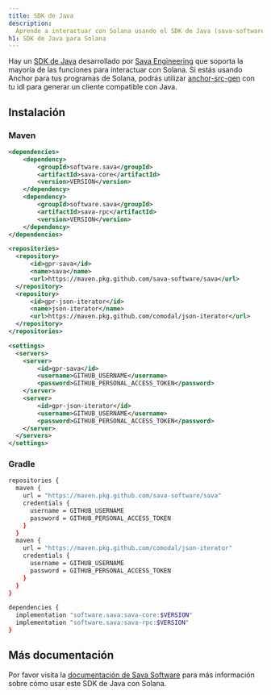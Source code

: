 ```yaml
---
title: SDK de Java
description:
  Aprende a interactuar con Solana usando el SDK de Java (sava-software/sava).
h1: SDK de Java para Solana
---
```


Hay un [SDK de Java](https://sava.software/welcome) desarrollado por
[Sava Engineering](https://sava.engineering/) que soporta la mayoría de las
funciones para interactuar con Solana. Si estás usando Anchor para tus programas
de Solana, podrás utilizar
[anchor-src-gen](https://sava.software/utilities/anchor-src-gen) con tu idl para
generar un cliente compatible con Java.

## Instalación

### Maven

```xml title="pom.xml"
<dependencies>
    <dependency>
        <groupId>software.sava</groupId>
        <artifactId>sava-core</artifactId>
        <version>VERSION</version>
    </dependency>
    <dependency>
        <groupId>software.sava</groupId>
        <artifactId>sava-rpc</artifactId>
        <version>VERSION</version>
    </dependency>
</dependencies>

<repositories>
  <repository>
      <id>gpr-sava</id>
      <name>sava</name>
      <url>https://maven.pkg.github.com/sava-software/sava</url>
  </repository>
  <repository>
      <id>gpr-json-iterator</id>
      <name>json-iterator</name>
      <url>https://maven.pkg.github.com/comodal/json-iterator</url>
  </repository>
</repositories>
```

```xml title="settings.xml"
<settings>
  <servers>
    <server>
        <id>gpr-sava</id>
        <username>GITHUB_USERNAME</username>
        <password>GITHUB_PERSONAL_ACCESS_TOKEN</password>
    </server>
    <server>
        <id>gpr-json-iterator</id>
        <username>GITHUB_USERNAME</username>
        <password>GITHUB_PERSONAL_ACCESS_TOKEN</password>
    </server>
  </servers>
</settings>
```

### Gradle

```bash title="build.gradle"
repositories {
  maven {
    url = "https://maven.pkg.github.com/sava-software/sava"
    credentials {
      username = GITHUB_USERNAME
      password = GITHUB_PERSONAL_ACCESS_TOKEN
    }
  }
  maven {
    url = "https://maven.pkg.github.com/comodal/json-iterator"
    credentials {
      username = GITHUB_USERNAME
      password = GITHUB_PERSONAL_ACCESS_TOKEN
    }
  }
}

dependencies {
  implementation "software.sava:sava-core:$VERSION"
  implementation "software.sava:sava-rpc:$VERSION"
}
```

## Más documentación

Por favor visita la
[documentación de Sava Software](https://sava.software/welcome) para más
información sobre cómo usar este SDK de Java con Solana.
